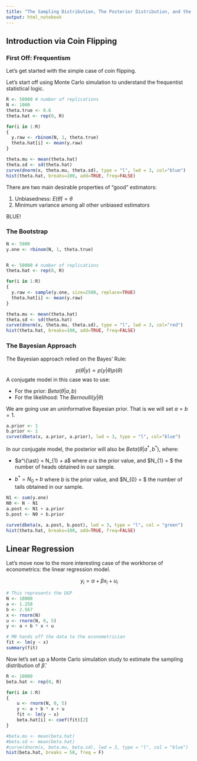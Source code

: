 ---
title: "The Sampling Distribution, The Posterior Distribution, and the Monte Carlo Method"
output: html_notebook
---


## Introduction via Coin Flipping


### First Off: Frequentism

Let's get started with the simple case of coin flipping. 


Let's start off using Monte Carlo simulation to understand the frequentist statistical logic. 


```{r}
R <- 50000 # number of replications
N <- 1000 
theta.true <- 0.6
theta.hat <- rep(0, R)

for(i in 1:R)
{
  y.raw <- rbinom(N, 1, theta.true)
  theta.hat[i] <- mean(y.raw)
}

theta.mu <- mean(theta.hat)
theta.sd <- sd(theta.hat)
curve(dnorm(x, theta.mu, theta.sd), type = "l", lwd = 3, col="blue")
hist(theta.hat, breaks=100, add=TRUE, freq=FALSE)
```

There are two main desirable properties of "good" estimators:

1. Unbiasedness: $E(\hat{\theta}) = \theta$
2. Minimum variance among all other unbiased estimators

BLUE!


### The Bootstrap

```{r}
N <- 5000
y.one <- rbinom(N, 1, theta.true)


R <- 50000 # number of replications
theta.hat <- rep(0, R)

for(i in 1:R)
{
  y.raw <- sample(y.one, size=2500, replace=TRUE)
  theta.hat[i] <- mean(y.raw)
}

theta.mu <- mean(theta.hat)
theta.sd <- sd(theta.hat)
curve(dnorm(x, theta.mu, theta.sd), type = "l", lwd = 3, col="red")
hist(theta.hat, breaks=100, add=TRUE, freq=FALSE)
```


### The Bayesian Approach 

The Bayesian approach relied on the Bayes' Rule:

$$
p(\theta | y) \propto p(y | \theta) p(\theta)
$$
A conjugate model in this case was to use:

* For the prior: $Beta(\theta | a, b)$ 
* For the likelihood: The $Bernoulli(y | \theta)$

We are going use an uninformative Bayesian prior. That is we will set $a = b = 1$. 

```{r}
a.prior <- 1
b.prior <- 1
curve(dbeta(x, a.prior, a.prior), lwd = 3, type = "l", col="blue")
```

In our conjugate model, the posterior will also be $Beta(\theta | a^{\ast}, b^{\ast})$, where:

* $a^\{\ast} = N_{1} + a$ where $a$ is the prior value, and $N_{1} = $ the number of heads obtained in our sample.

* $b^{\ast} = N_{0} + b$ where $b$ is the prior value, and $N_{0} = $ the number of tails obtained in our sample. 

```{r}
N1 <- sum(y.one)
N0 <- N - N1
a.post <- N1 + a.prior
b.post <- N0 + b.prior

curve(dbeta(x, a.post, b.post), lwd = 3, type = "l", col = "green")
hist(theta.hat, breaks=100, add=TRUE, freq=FALSE)
```


## Linear Regression 

Let's move now to the more interesting case of the workhorse of econometrics: the linear regression model. 

$$
y_{i} = \alpha + \beta x_{i} + u_{i}
$$


```{r}
# This represents the DGP
N <- 10000
a <- 1.258
b <- 2.567
x <- rnorm(N)
u <- rnorm(N, 0, 5)
y <- a + b * x + u

# MN hands off the data to the econometrician
fit <- lm(y ~ x)
summary(fit)
```

Now let's set up a Monte Carlo simulation study to estimate the sampling distribution of $\hat{\beta}$. 

```{r}
R <- 10000
beta.hat <- rep(0, R)

for(i in 1:R)
{
	u <- rnorm(N, 0, 5)
	y <- a + b * x + u
	fit <- lm(y ~ x)
	beta.hat[i] <- coef(fit)[2]
}

#beta.mu <- mean(beta.hat)
#beta.sd <- mean(beta.hat)
#curve(dnorm(x, beta.mu, beta.sd), lwd = 3, type = "l", col = "blue")
hist(beta.hat, breaks = 50, freq = F)
```

